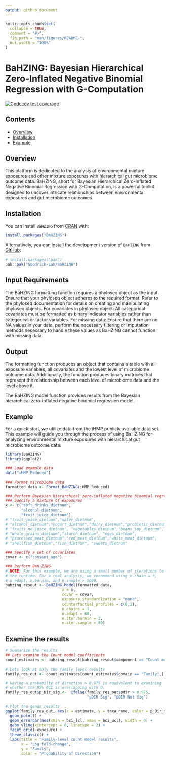 ```yaml
---
output: github_document
---
```


<!-- README.md is generated from README.Rmd. Please edit that file -->

```r
knitr::opts_chunk$set(
  collapse = TRUE,
  comment = "#>",
  fig.path = "man/figures/README-",
  out.width = "100%"
)
```

# BaHZING: Bayesian Hierarchical Zero-Inflated Negative Binomial Regression with G-Computation

<!-- badges: start -->
[![Codecov test coverage](https://codecov.io/gh/Goodrich-Lab/BaHZING/branch/main/graph/badge.svg)](https://app.codecov.io/gh/Goodrich-Lab/BaHZING?branch=main)
<!-- badges: end -->


## Contents

- [Overview](#overview)
- [Installation](#overview)
- [Example](#example)



## Overview

This platform is dedicated to the analysis of environmental mixture exposures and other mixture exposures with hierarchical gut microbiome outcome data. BaHZING, short for Bayesian Hierarchical Zero-Inflated Negative Binomial Regression with G-Computation, is a powerful toolkit designed to uncover intricate relationships between environmental exposures and gut microbiome outcomes.


## Installation

You can install `BaHZING` from [CRAN](https://cran.r-project.org/package=BaHZING) with: 
``` r
install.packages("BaHZING")
```

Alternatively, you can install the development version of `BaHZING` from [GitHub](https://github.com/Goodrich-Lab/BaHZING):

``` r
# install.packages("pak")
pak::pak("Goodrich-Lab/BaHZING")
```

## Input Requirements
The BaHZING formatting function requires a phyloseq object as the input. Ensure that your phyloseq object adheres to the required format. Refer to the phyloseq documentation for details on creating and manipulating phyloseq objects. 
For covariates in phyloseq object: All categorical covariates must be formatted as binary indicator variables rather than categorical or factor variables. 
For missing data: Ensure that there are no NA values in your data, perform the necessary filtering or imputation methods necessary to handle these values as BaHZING cannot function with missing data. 

## Output
The formatting function produces an object that contains a table with all exposure variables, all covariates and the lowest level of microbiome outcome data. Additionally, the function produces binary matrices that represent the relationship between each level of microbiome data and the level above it.

The BaHZING model function provides results from the Bayesian hierarchical zero-inflated negative binomial regression model.

## Example
For a quick start, we utilize data from the iHMP publicly available data set. This example will guide you through the process of using BaHZING for analyzing environmental mixture exposures with hierarchical gut microbiome outcome data.

```r
library(BaHZING)
library(ggplot2)

### Load example data
data("iHMP_Reduced")

### Format microbiome data
formatted_data <- Format_BaHZING(iHMP_Reduced)

### Perform Bayesian hierarchical zero-inflated negative binomial regression with g-computation
### Specify a mixture of exposures
x <- c("soft_drinks_dietnum",
       "alcohol_dietnum", 
       "fruit_juice_dietnum")
# "fruit_juice_dietnum","water_dietnum",
# "alcohol_dietnum","yogurt_dietnum","dairy_dietnum","probiotic_dietnum",
# "fruits_no_juice_dietnum", "vegetables_dietnum","beans_soy_dietnum", 
# "whole_grains_dietnum","starch_dietnum", "eggs_dietnum", 
# "processed_meat_dietnum","red_meat_dietnum","white_meat_dietnum",
# "shellfish_dietnum","fish_dietnum", "sweets_dietnum"

### Specify a set of covariates
covar <- c("consent_age")

### Perform BaH-ZING
# NOTE: For this example, we are using a small number of iterations to reduce 
# the runtime. For a real analysis, we recommend using n.chain = 3, 
# n.adapt, n.burnin, and n.sample > 5000.
bahzing_resout <- BaHZING_Model(formatted_data,
                         x = x,
                         covar = covar,
                         exposure_standardization = "none",
                         counterfactual_profiles = c(0,1),
                         n.chains = 1,
                         n.adapt = 60,
                         n.iter.burnin = 2,
                         n.iter.sample = 50)
```



## Examine the results
```r
# Summarize the results 
## Lets examine the Count model coefficients
count_estimates <- bahzing_resout[bahzing_resout$component == "Count model coefficients", ]

# Lets look at only the family level results
family_res_out <- count_estimates[count_estimates$domain == "Family",]

# Having a probabilty of direction > 0.975 is equivalent to examining 
# whether the 95% BCI is overlapping with 0:
family_res_out$p_Dir_sig <-  ifelse(family_res_out$pdir > 0.975, 
                                    "pDIR Sig", "pDIR Not Sig")

# Plot the genus results
ggplot(family_res_out, aes(x = estimate, y = taxa_name, color = p_Dir_sig)) +
  geom_point() +
  geom_errorbar(aes(xmin = bci_lcl, xmax = bci_ucl), width = 0) +
  geom_vline(xintercept = 0, linetype = 2) +
  facet_grid(~exposure) +
  theme_classic() + 
  labs(title = "Family-level count model results",
       x = "Log fold-change",
       y = "Family",
       color = "Probability of Direction")
```



